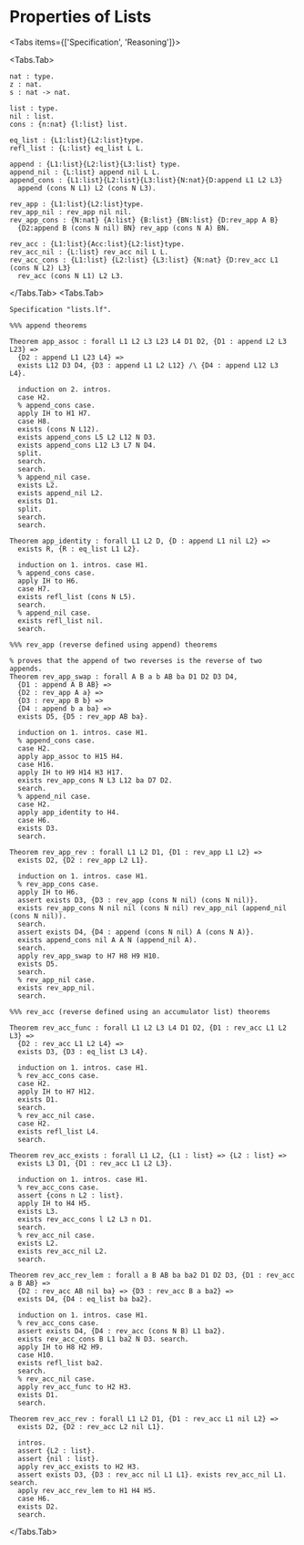
# Properties of Lists

<Tabs items={['Specification', 'Reasoning']}>

<Tabs.Tab>
```lf filename="lists.lf"
nat : type.
z : nat.
s : nat -> nat.

list : type.
nil : list.
cons : {n:nat} {l:list} list.

eq_list : {L1:list}{L2:list}type.
refl_list : {L:list} eq_list L L.

append : {L1:list}{L2:list}{L3:list} type.
append_nil : {L:list} append nil L L.
append_cons : {L1:list}{L2:list}{L3:list}{N:nat}{D:append L1 L2 L3}
  append (cons N L1) L2 (cons N L3).

rev_app : {L1:list}{L2:list}type.
rev_app_nil : rev_app nil nil.
rev_app_cons : {N:nat} {A:list} {B:list} {BN:list} {D:rev_app A B}
  {D2:append B (cons N nil) BN} rev_app (cons N A) BN.

rev_acc : {L1:list}{Acc:list}{L2:list}type.
rev_acc_nil : {L:list} rev_acc nil L L.
rev_acc_cons : {L1:list} {L2:list} {L3:list} {N:nat} {D:rev_acc L1 (cons N L2) L3}
  rev_acc (cons N L1) L2 L3.
```
</Tabs.Tab>
<Tabs.Tab>

```adelfa filename="lists.ath"
Specification "lists.lf".

%%% append theorems

Theorem app_assoc : forall L1 L2 L3 L23 L4 D1 D2, {D1 : append L2 L3 L23} =>
  {D2 : append L1 L23 L4} =>
  exists L12 D3 D4, {D3 : append L1 L2 L12} /\ {D4 : append L12 L3 L4}.

  induction on 2. intros.
  case H2.
  % append_cons case.
  apply IH to H1 H7.
  case H8.
  exists (cons N L12).
  exists append_cons L5 L2 L12 N D3.
  exists append_cons L12 L3 L7 N D4.
  split.
  search.
  search.
  % append_nil case.
  exists L2.
  exists append_nil L2.
  exists D1.
  split.
  search.
  search.

Theorem app_identity : forall L1 L2 D, {D : append L1 nil L2} =>
  exists R, {R : eq_list L1 L2}.

  induction on 1. intros. case H1.
  % append_cons case.
  apply IH to H6.
  case H7.
  exists refl_list (cons N L5).
  search.
  % append_nil case.
  exists refl_list nil.
  search.

%%% rev_app (reverse defined using append) theorems

% proves that the append of two reverses is the reverse of two appends.
Theorem rev_app_swap : forall A B a b AB ba D1 D2 D3 D4,
  {D1 : append A B AB} =>
  {D2 : rev_app A a} =>
  {D3 : rev_app B b} =>
  {D4 : append b a ba} =>
  exists D5, {D5 : rev_app AB ba}.

  induction on 1. intros. case H1.
  % append_cons case.
  case H2.
  apply app_assoc to H15 H4.
  case H16.
  apply IH to H9 H14 H3 H17.
  exists rev_app_cons N L3 L12 ba D7 D2.
  search.
  % append_nil case.
  case H2.
  apply app_identity to H4.
  case H6.
  exists D3.
  search.

Theorem rev_app_rev : forall L1 L2 D1, {D1 : rev_app L1 L2} =>
  exists D2, {D2 : rev_app L2 L1}.

  induction on 1. intros. case H1.
  % rev_app_cons case.
  apply IH to H6.
  assert exists D3, {D3 : rev_app (cons N nil) (cons N nil)}.
  exists rev_app_cons N nil nil (cons N nil) rev_app_nil (append_nil (cons N nil)).
  search.
  assert exists D4, {D4 : append (cons N nil) A (cons N A)}.
  exists append_cons nil A A N (append_nil A).
  search.
  apply rev_app_swap to H7 H8 H9 H10.
  exists D5.
  search.
  % rev_app_nil case.
  exists rev_app_nil.
  search.

%%% rev_acc (reverse defined using an accumulator list) theorems

Theorem rev_acc_func : forall L1 L2 L3 L4 D1 D2, {D1 : rev_acc L1 L2 L3} =>
  {D2 : rev_acc L1 L2 L4} =>
  exists D3, {D3 : eq_list L3 L4}.

  induction on 1. intros. case H1.
  % rev_acc_cons case.
  case H2.
  apply IH to H7 H12.
  exists D1.
  search.
  % rev_acc_nil case.
  case H2.
  exists refl_list L4.
  search.

Theorem rev_acc_exists : forall L1 L2, {L1 : list} => {L2 : list} =>
  exists L3 D1, {D1 : rev_acc L1 L2 L3}.

  induction on 1. intros. case H1.
  % rev_acc_cons case.
  assert {cons n L2 : list}.
  apply IH to H4 H5.
  exists L3.
  exists rev_acc_cons l L2 L3 n D1.
  search.
  % rev_acc_nil case.
  exists L2.
  exists rev_acc_nil L2.
  search.

Theorem rev_acc_rev_lem : forall a B AB ba ba2 D1 D2 D3, {D1 : rev_acc a B AB} =>
  {D2 : rev_acc AB nil ba} => {D3 : rev_acc B a ba2} =>
  exists D4, {D4 : eq_list ba ba2}.

  induction on 1. intros. case H1.
  % rev_acc_cons case.
  assert exists D4, {D4 : rev_acc (cons N B) L1 ba2}.
  exists rev_acc_cons B L1 ba2 N D3. search.
  apply IH to H8 H2 H9.
  case H10.
  exists refl_list ba2.
  search.
  % rev_acc_nil case.
  apply rev_acc_func to H2 H3.
  exists D1.
  search.

Theorem rev_acc_rev : forall L1 L2 D1, {D1 : rev_acc L1 nil L2} =>
  exists D2, {D2 : rev_acc L2 nil L1}.

  intros.
  assert {L2 : list}.
  assert {nil : list}.
  apply rev_acc_exists to H2 H3.
  assert exists D3, {D3 : rev_acc nil L1 L1}. exists rev_acc_nil L1. search.
  apply rev_acc_rev_lem to H1 H4 H5.
  case H6.
  exists D2.
  search.
```
</Tabs.Tab>

</Tabs>